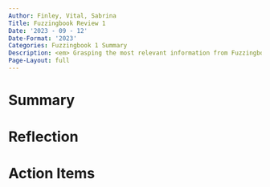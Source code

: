 ```yaml
---
Author: Finley, Vital, Sabrina 
Title: Fuzzingbook Review 1
Date: '2023 - 09 - 12'
Date-Format: '2023'
Categories: Fuzzingbook 1 Summary 
Description: <em> Grasping the most relevant information from Fuzzingbook and summarizing our colleagues understanding about the chapter.  
Page-Layout: full
---
```


# Summary



# Reflection



# Action Items

